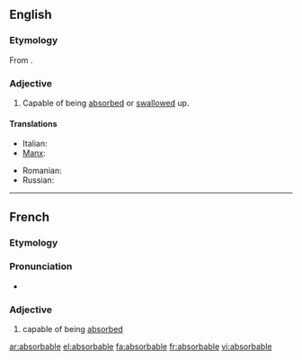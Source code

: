 ==English==

===Etymology===
From {{etyl|fr}} {{term|absorbable|lang=fr}}.

===Adjective===
{{infl|en|adjective}}

# Capable of being [[absorbed]] or [[swallow]]ed up.

====Translations====
{{trans-top}}
* Italian: {{t|it|assorbibile}}
* [[Manx]]: {{t|gv|yn-sooit}}
{{trans-mid}}
* Romanian: {{t|ro|absorbibil|m|n}}
* Russian: {{t|ru|абсорбируемый|tr=absorbírujemyj|sc=Cyrl}}
{{trans-bottom}}

----

==French==

===Etymology===
{{suffix|absorber|able|lang=fr}}

===Pronunciation===
* {{IPA|/ap.sɔʁ.babl/|lang=fr}}

===Adjective===
{{fr-adj-mf}}

# capable of being [[absorb]]ed

[[ar:absorbable]]
[[el:absorbable]]
[[fa:absorbable]]
[[fr:absorbable]]
[[vi:absorbable]]
